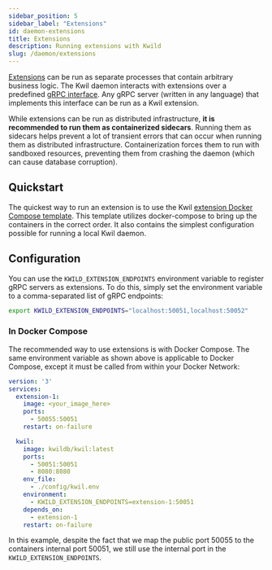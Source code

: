 ```yaml
---
sidebar_position: 5
sidebar_label: "Extensions"
id: daemon-extensions
title: Extensions
description: Running extensions with Kwild
slug: /daemon/extensions
---
```


[Extensions](/docs/category/extensions) can be run as separate processes that contain arbitrary business logic.  The Kwil daemon interacts with extensions over a
predefined [gRPC interface](<https://github.com/kwilteam/kwil-extensions/blob/main/proto/extension.proto>). Any gRPC server (written in any language) that implements this
interface can be run as a Kwil extension.

While extensions can be run as distributed infrastructure, **it is recommended to run them as containerized sidecars**. Running them as sidecars helps prevent
a lot of transient errors that can occur when running them as distributed infrastructure.  Containerization forces them to run with sandboxed resources, preventing
them from crashing the daemon (which can cause database corruption).

## Quickstart

The quickest way to run an extension is to use the Kwil [extension Docker Compose template](<https://github.com/kwilteam/extension-deployment-template>).
This template utilizes docker-compose to bring up the containers in the correct order.
It also contains the simplest configuration possible for running a local Kwil daemon.

## Configuration

You can use the `KWILD_EXTENSION_ENDPOINTS` environment variable to register gRPC servers as extensions.  To do this, simply set the environment variable
to a comma-separated list of gRPC endpoints:

```bash
export KWILD_EXTENSION_ENDPOINTS="localhost:50051,localhost:50052"
```

### In Docker Compose

The recommended way to use extensions is with Docker Compose.  The same environment variable as shown above is applicable to Docker Compose, except it must be
called from within your Docker Network:

```yaml title="docker-compose.yaml"
version: '3'
services:
  extension-1:
    image: <your_image_here>
    ports:
      - 50055:50051
    restart: on-failure

  kwil:
    image: kwildb/kwil:latest
    ports:
      - 50051:50051
      - 8080:8080
    env_file:
      - ./config/kwil.env
    environment:
      - KWILD_EXTENSION_ENDPOINTS=extension-1:50051
    depends_on:
      - extension-1
    restart: on-failure
```

In this example, despite the fact that we map the public port 50055 to the containers internal port 50051, we still use the internal port in the `KWILD_EXTENSION_ENDPOINTS`.